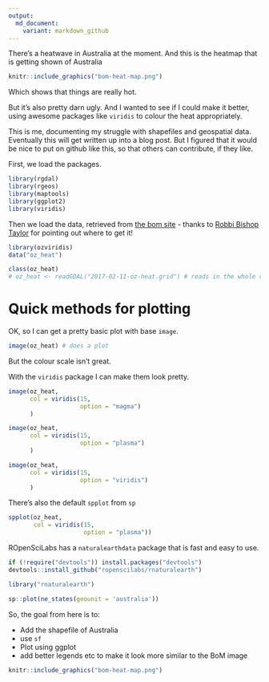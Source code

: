 ```yaml
---
output:
  md_document:
    variant: markdown_github
---
```


There's a heatwave in Australia at the moment. And this is the heatmap that is getting shown of Australia

```r

knitr::include_graphics("bom-heat-map.png")

```

Which shows that things are really hot.

But it's also pretty darn ugly. And I wanted to see if I could make it better, using awesome packages like `viridis` to colour the heat appropriately.

This is me, documenting my struggle with shapefiles and geospatial data. Eventually this will get written up into a blog post. But I figured that it would be nice to put on github like this, so that others can contribute, if they like.

First, we load the packages.

```r

library(rgdal)
library(rgeos)
library(maptools)
library(ggplot2)
library(viridis)

```

Then we load the data, retrieved from [the bom site](http://www.bom.gov.au/jsp/awap/temp/index.jsp) - thanks to [Robbi Bishop Taylor](https://twitter.com/robbibt) for pointing out where to get it!

```r
library(ozviridis)
data("oz_heat")

class(oz_heat)
# oz_heat <- readGDAL("2017-02-11-oz-heat.grid") # reads in the whole raster

```

# Quick methods for plotting

OK, so I can get a pretty basic plot with base `image`.

```r

image(oz_heat) # does a plot

```

But the colour scale isn't great.

With the `viridis` package I can make them look pretty.

```r

image(oz_heat,
      col = viridis(15,
                    option = "magma")
      )

image(oz_heat,
      col = viridis(15,
                    option = "plasma")
      )

image(oz_heat,
      col = viridis(15,
                    option = "viridis")
      )


```

There's also the default `spplot` from `sp`

```r

spplot(oz_heat,
       col = viridis(15,
                     option = "plasma"))

```

ROpenSciLabs has a `naturalearthdata` package that is fast and easy to use.

```r
if (!require("devtools")) install.packages("devtools")
devtools::install_github("ropenscilabs/rnaturalearth")

library("rnaturalearth")

sp::plot(ne_states(geounit = 'australia'))

```


So, the goal from here is to:

- Add the shapefile of Australia
- use `sf`
- Plot using ggplot
- add better legends etc to make it look more similar to the BoM image


```r

knitr::include_graphics("bom-heat-map.png")

```
